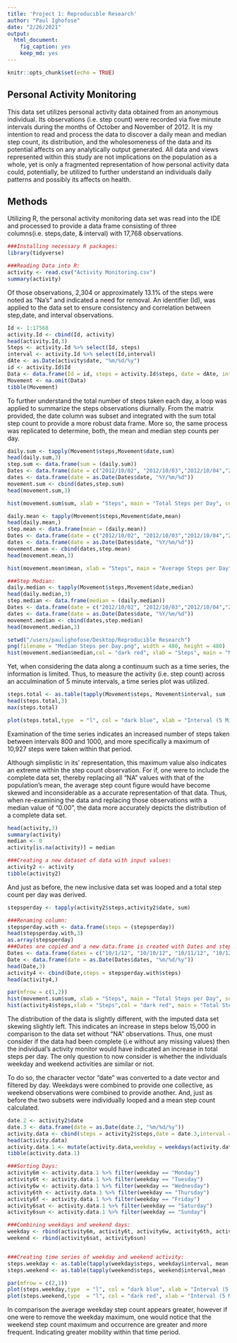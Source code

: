 ```yaml
---
title: 'Project 1: Reproducible Research'
author: "Paul Ighofose"
date: "2/26/2021"
output: 
  html_document: 
    fig_caption: yes
    keep_md: yes
---
```


```r
knitr::opts_chunk$set(echo = TRUE)
```

## Personal Activity Monitoring

This data set utilizes personal activity data obtained from an anonymous individual. Its observations (i.e. step count) were recorded via five minute intervals during the months of October and November of 2012. It is my intention to read and process the data to discover a daily mean and median step count, its distribution, and the wholesomeness of the data and its potential affects on any analytically output generated. All data and views represented within this study are not implications on the population as a whole, yet is only a fragmented representation of how personal activity data could, potentially, be utilized to further understand an individuals daily patterns and possibly its affects on health.

## Methods

Utilizing R, the personal activity monitoring data set was read into the IDE and processed to provide a data frame consisting of three columns(i.e. steps,date, & interval) with 17,768 observations. 

```r
###Installing necessary R packages:
library(tidyverse)

###Reading Data into R:
activity <- read.csv("Activity Monitoring.csv")
summary(activity)
```

Of those observations, 2,304 or approximately 13.1% of the steps were noted as "Na's" and indicated a need for removal. An identifier (Id), was applied to the data set to ensure consistency and correlation between step,date, and interval  observations. 



```r
Id <- 1:17568
activity.Id <- cbind(Id, activity)
head(activity.Id,3)
Steps <- activity.Id %>% select(Id, steps)
interval <- activity.Id %>% select(Id,interval)
dAte <- as.Date(activity$date, "%m/%d/%y")
id <- activity.Id$Id
Data <- data.frame(Id = id, steps = activity.Id$steps, date = dAte, interval = activity.Id$interval)
Movement <- na.omit(Data)
tibble(Movement)
```


To further understand the total number of steps taken each day, a loop was applied to summarize the steps observations diurnally. From the matrix provided, the date column was subset and integrated with the sum total step count to provide a more robust data frame. More so, the same process was replicated to determine, both, the mean and median step counts per day. 
```r
daily.sum <- tapply(Movement$steps,Movement$date,sum)
head(daily.sum,3)
step.sum <- data.frame(sum = (daily.sum))
Dates <- data.frame(date = c("2012/10/02", "2012/10/03","2012/10/04","2012/10/05","2012/10/06","2012/10/07","2012/10/09","2012/10/10","2012/10/11","2012/10/12","2012/10/13","2012/10/14","2012/10/15","2012/10/16","2012/10/17","2012/10/18","2012/10/19","2012/10/20","2012/10/21","2012/10/22","2012/10/23","2012/10/24","2012/10/25","2012/10/26","2012/10/27","2012/10/28","2012/10/29","2012/10/30","2012/10/31","2012/11/02","2012/1103","2012/1105","2012/11/06","2012/11/07","2012/11/08","2012/11/11","2012/11/12","2012/11/13","2012/11/15","2012/11/16","2012/11/17","2012/11/18","2012/11/19","2012/11/20","2012/11/21","2012/11/22","2012/11/23","2012/11/24","2012/11/25","2012/11/26","2012/11/27","2012/11/28","2012/11/29"))
dates <- data.frame(date = as.Date(Dates$date, "%Y/%m/%d"))
movement.sum <- cbind(dates,step.sum) 
head(movement.sum,3)
```

```r
hist(movement.sum$sum, xlab = "Steps", main = "Total Steps per Day", col = "dark blue")
```

```r
daily.mean <- tapply(Movement$steps,Movement$date,mean)
head(daily.mean,)
step.mean <- data.frame(mean = (daily.mean))
Dates <- data.frame(date = c("2012/10/02", "2012/10/03","2012/10/04","2012/10/05","2012/10/06","2012/10/07","2012/10/09","2012/10/10",  "2012/10/11", "2012/10/12", "2012/10/13", "2012/10/14", "2012/10/15", "2012/10/16", "2012/10/17", "2012/10/18", "2012/10/19", "2012/10/20","2012/10/21","2012/10/22","2012/10/23","2012/10/24","2012/10/25","2012/10/26","2012/10/27","2012/10/28","2012/10/29","2012/10/30","2012/10/31","2012/11/02","2012/11/03","2012/11/05","2012/11/06","2012/11/07","2012/11/08","2012/11/11","2012/11/12","2012/11/13","2012/11/15","2012/11/16","2012/11/17","2012/11/18","2012/11/19","2012/11/20","2012/11/21","2012/11/22","2012/11/23","2012/11/24","2012/11/25","2012/11/26","2012/11/27","2012/11/28","2012/11/29"))
dates <- data.frame(date = as.Date(Dates$date, "%Y/%m/%d"))
movement.mean <- cbind(dates,step.mean)
head(movement.mean,3)
```

```r
hist(movement.mean$mean, xlab = "Steps", main = "Average Steps per Day", col = "dark green")
```

```r
###Step Median: 
daily.median <- tapply(Movement$steps,Movement$date,median)
head(daily.median,3)
step.median <- data.frame(median = (daily.median))
Dates <- data.frame(date = c("2012/10/02", "2012/10/03","2012/10/04","2012/10/05","2012/10/06","2012/10/07","2012/10/09","2012/10/10",  "2012/10/11", "2012/10/12", "2012/10/13", "2012/10/14", "2012/10/15", "2012/10/16", "2012/10/17", "2012/10/18", "2012/10/19", "2012/10/20","2012/10/21","2012/10/22","2012/10/23","2012/10/24","2012/10/25","2012/10/26","2012/10/27","2012/10/28","2012/10/29","2012/10/30","2012/10/31","2012/11/02","2012/11/03","2012/11/05","2012/11/06","2012/11/07","2012/11/08","2012/11/11","2012/11/12","2012/11/13","2012/11/15","2012/11/16","2012/11/17","2012/11/18","2012/11/19","2012/11/20","2012/11/21","2012/11/22","2012/11/23","2012/11/24","2012/11/25","2012/11/26","2012/11/27","2012/11/28","2012/11/29"))
dates <- data.frame(date = as.Date(Dates$date, "%Y/%m/%d"))
movement.median <- cbind(dates,step.median)
head(movement.median,3)
```

```r
setwd("/users/paulighofose/Desktop/Reproducible Research")
png(filename = "Median Steps per Day.png", width = 480, height = 480)
hist(movement.median$median,col = "dark red", xlab = "Steps", main = "Median Steps per Day")
```

Yet, when considering the data along a continuum such as a time series, the information is limited. Thus, to measure the activity (i.e. step count) across an acculmination of 5 minute intervals, a time series plot was utilized. 

```r
steps.total <- as.table(tapply(Movement$steps, Movement$interval, sum ))
head(steps.total,3)
max(steps.total)
```
```r
plot(steps.total,type  = "l", col = "dark blue", xlab = "Interval (5 Minute)", ylab = "Steps (Total)", main = "Steps Taken per Interval")
```

Examination of the time series indicates an increased number of steps taken between intervals 800 and 1000,  and more specifically a maximum of 10,927 steps were taken within that period.

Although simplistic in its' representation, this maximum value also indicates an extreme within the step count observation. For if, one were to include the complete data set, thereby replacing all "NA" values with that of the population's mean, the average step count figure would have become skewed and inconsiderable as a accurate representation of that data. Thus, when re-examining the data and replacing those observations with a median value of "0.00", the data more accurately depicts the distribution of a complete data set. 

```r
head(activity,3)
summary(activity)
median <- 0
activity[is.na(activity)] = median

###Creating a new dataset of data with input values:
activity2 <- activity
tibble(activity2)
```

And just as before, the new inclusive data set was looped and a total step count per day was derived.

```r
stepsperday <- tapply(activity2$steps,activity2$date, sum)

###Renaming column:
stepsperday.with <- data.frame(steps = (stepsperday))
head(stepsperday.with,3)
as.array(stepsperday)
###Dates are copied and a new data.frame is created with Dates and steps
Dates <- data.frame(dates = c("10/1/12", "10/10/12", "10/11/12", "10/12/12", "10/13/12", "10/14/12", "10/15/12", "10/16/12", "10/17/12", "10/18/12", "10/19/12", "10/2/12", "10/20/12", "10/21/12", "10/22/12", "10/23/12", "10/24/12", "10/25/12", "10/26/12", "10/27/12", "10/28/12", "10/29/12","10/3/12", "10/30/12", "10/31/12",  "10/4/12",  "10/5/12",  "10/6/12",  "10/7/12",  "10/8/12",  "10/9/12",  "11/1/12", "11/10/12", "11/11/12", "11/12/12", "11/13/12", "11/14/12", "11/15/12", "11/16/12", "11/17/12", "11/18/12", "11/19/12",  "11/2/12", "11/20/12","11/21/12", "11/22/12", "11/23/12", "11/24/12", "11/25/12", "11/26/12", "11/27/12", "11/28/12", "11/29/12",  "11/3/12", "11/30/12", "11/4/12",  "11/5/12",  "11/6/12",  "11/7/12",  "11/8/12",  "11/9/12"))
Date <- data.frame(date = as.Date(Dates$dates, "%m/%d/%y"))
head(Date,3)
activity4 <- cbind(Date,steps = stepsperday.with$steps)
head(activity4,)
```
```r
par(mfrow = c(1,2))
hist(movement.sum$sum, xlab = "Steps", main = "Total Steps per Day", sub = "(without NA's)", col = "dark blue")
hist(activity4$steps,xlab = "Steps",col = "dark red", main = "Total Steps per Day", sub = "(with inputed median values)")
```

The distribution of the data is slightly different, with the imputed data set skewing slightly left. This indicates an increase in steps   below 15,000 in comparison to the data set without "NA" observations. Thus, one must consider if the data had been complete (i.e without any missing values) then the individual's activity monitor would have indicated an increase in total steps per day. The only question to now consider is whether the individuals weekday and weekend activities are similar or not. 


To do so, the character vector "date" was converted to a date vector and filtered by day. Weekdays were combined to provide one collective, as weekend observations were combined to provide another. And, just as before the two subsets were individually looped and a mean step count calculated. 
```r
date.2 <- activity2$date
date.3 <- data.frame(date = as.Date(date.2, "%m/%d/%y"))
activity.data <- cbind(steps = activity2$steps,date = date.3,interval = activity2$interval)
head(activity.data)
activity.data.1 <- mutate(activity.data,weekday = weekdays(activity.data$date))
tibble(activity.data.1)

###Sorting Days:
activity6m <- activity.data.1 %>% filter(weekday == "Monday")
activity6t <- activity.data.1 %>% filter(weekday == "Tuesday")
activity6w <- activity.data.1 %>% filter(weekday == "Wednesday")
activity6th <- activity.data.1 %>% filter(weekday == "Thursday")
activity6f <- activity.data.1 %>% filter(weekday == "Friday")
activity6sat <- activity.data.1 %>% filter(weekday == "Saturday")
activity6sun <- activity.data.1 %>% filter(weekday == "Sunday")

###Combining weekdays and weekend days:
weekday <- rbind(activity6m, activity6t, activity6w, activity6th, activity6f)
weekend <- rbind(activity6sat, activity6sun)


###Creating time series of weekday and weekend activity:
steps.weekday <- as.table(tapply(weekday$steps, weekday$interval, mean ))
steps.weekend <- as.table(tapply(weekend$steps, weekend$interval,mean ))
```

```r
par(mfrow = c(2,1))
plot(steps.weekday,type  = "l", col = "dark blue", xlab = "Interval (5 Minute)", ylab = "Steps (Total)", main = "Average Weekday Steps")
plot(steps.weekend,type  = "l", col = "dark red", xlab = "Interval (5 Minute)", ylab = "Steps (Total)", main = "Average Weekend Steps")
```


In comparison the average weekday step count appears greater, however if one were to remove the weekday maximum, one would notice that the weekend step count maximum and occurrence are greater and more frequent. Indicating greater mobility within that time period. 



